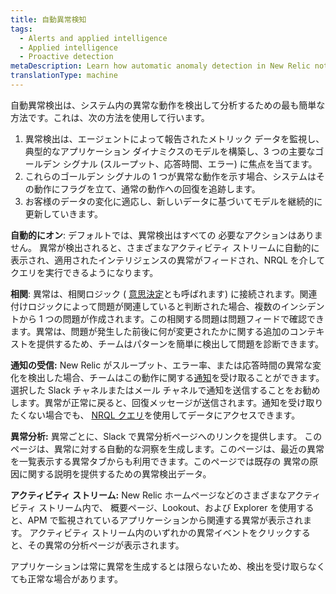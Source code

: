 ```yaml
---
title: 自動異常検知
tags:
  - Alerts and applied intelligence
  - Applied intelligence
  - Proactive detection
metaDescription: Learn how automatic anomaly detection in New Relic notifies you of unusual app behavior.
translationType: machine
---
```


自動異常検出は、システム内の異常な動作を検出して分析するための最も簡単な方法です。これは、次の方法を使用して行います。

1. 異常検出は、エージェントによって報告されたメトリック データを監視し、典型的なアプリケーション ダイナミクスのモデルを構築し、3 つの主要なゴールデン シグナル (スループット、応答時間、エラー) に焦点を当てます。
2. これらのゴールデン シグナルの 1 つが異常な動作を示す場合、システムはその動作にフラグを立て、通常の動作への回復を追跡します。
3. お客様のデータの変化に適応し、新しいデータに基づいてモデルを継続的に更新していきます。

**自動的にオン**: デフォルトでは、異常検出はすべての <InlinePopover type="apm"/>必要なアクションはありません。 異常が検出されると、さまざまなアクティビティ ストリームに自動的に表示され、適用されたインテリジェンスの異常がフィードされ、NRQL を介してクエリを実行できるようになります。

**相関**: 異常は、相関ロジック ( [意思決定](/docs/alerts-applied-intelligence/applied-intelligence/incident-intelligence/change-applied-intelligence-correlation-logic-decisions)とも呼ばれます) に接続されます。関連付けロジックによって問題が関連していると判断された場合、複数のインシデントから 1 つの問題が作成されます。この相関する問題は問題フィードで確認できます。異常は、問題が発生した前後に何が変更されたかに関する追加のコンテキストを提供するため、チームはパターンを簡単に検出して問題を診断できます。

**通知の受信:** New Relic がスループット、エラー率、または応答時間の異常な変化を検出した場合、チームはこの動作に関する[通知](/docs/alerts-applied-intelligence/applied-intelligence/incident-workflows/incident-workflows/)を受け取ることができます。選択した Slack チャネルまたはメール チャネルで通知を送信することをお勧めします。異常が正常に戻ると、回復メッセージが送信されます。通知を受け取りたくない場合でも、 [NRQL クエリ](#anomaly-events)を使用してデータにアクセスできます。

**異常分析:** 異常ごとに、Slack で異常分析ページへのリンクを提供します。 このページは、異常に対する自動的な洞察を生成します。このページは、最近の異常を一覧表示する異常タブからも利用できます。このページでは既存の <InlinePopover type="apm"/>異常の原因に関する説明を提供するための異常検出データ。

**アクティビティ ストリーム:** New Relic ホームページなどのさまざまなアクティビティ ストリーム内で、 <InlinePopover type="apm"/>概要ページ、Lookout、および Explorer を使用すると、APM で監視されているアプリケーションから関連する異常が表示されます。 アクティビティ ストリーム内のいずれかの異常イベントをクリックすると、その異常の分析ページが表示されます。

アプリケーションは常に異常を生成するとは限らないため、検出を受け取らなくても正常な場合があります。